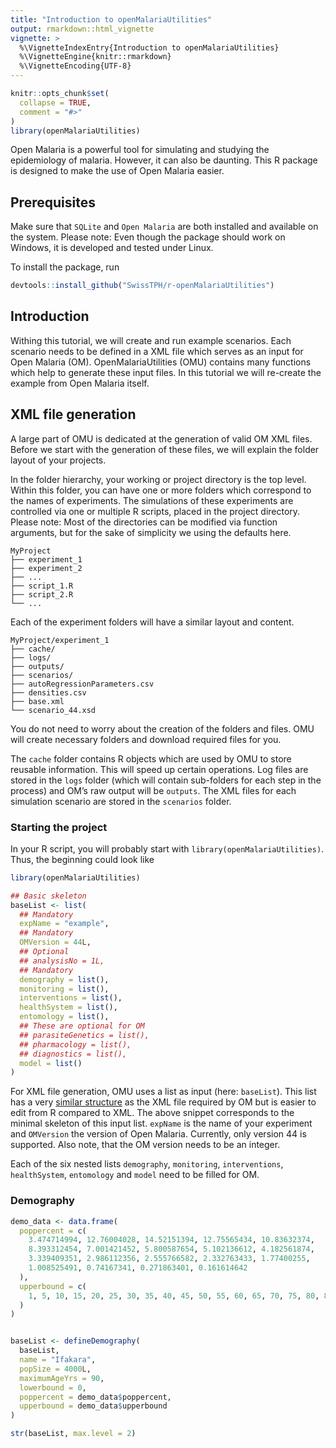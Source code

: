 ```yaml
---
title: "Introduction to openMalariaUtilities"
output: rmarkdown::html_vignette
vignette: >
  %\VignetteIndexEntry{Introduction to openMalariaUtilities}
  %\VignetteEngine{knitr::rmarkdown}
  %\VignetteEncoding{UTF-8}
---
```


```r
knitr::opts_chunk$set(
  collapse = TRUE,
  comment = "#>"
)
library(openMalariaUtilities)
```

Open Malaria is a powerful tool for simulating and studying the epidemiology of
malaria. However, it can also be daunting. This R package is designed to make
the use of Open Malaria easier.

## Prerequisites

Make sure that `SQLite` and `Open Malaria` are both installed and available on
the system. Please note: Even though the package should work on Windows, it is
developed and tested under Linux.

To install the package, run

```r
devtools::install_github("SwissTPH/r-openMalariaUtilities")
```

## Introduction

Withing this tutorial, we will create and run example scenarios. Each scenario
needs to be defined in a XML file which serves as an input for Open Malaria
(OM). OpenMalariaUtilities (OMU) contains many functions which help to generate
these input files. In this tutorial we will re-create the example from Open
Malaria itself.

## XML file generation

A large part of OMU is dedicated at the generation of valid OM XML files. Before
we start with the generation of these files, we will explain the folder layout
of your projects.

In the folder hierarchy, your working or project directory is the top level.
Within this folder, you can have one or more folders which correspond to the
names of experiments. The simulations of these experiments are controlled via
one or multiple R scripts, placed in the project directory. Please note: Most of
the directories can be modified via function arguments, but for the sake of
simplicity we using the defaults here.

```
MyProject
├── experiment_1
├── experiment_2
├── ...
├── script_1.R
├── script_2.R
└── ...
```

Each of the experiment folders will have a similar layout and content.

```
MyProject/experiment_1
├── cache/
├── logs/
├── outputs/
├── scenarios/
├── autoRegressionParameters.csv
├── densities.csv
├── base.xml
└── scenario_44.xsd
```

You do not need to worry about the creation of the folders and files. OMU will
create necessary folders and download required files for you.

The `cache` folder contains R objects which are used by OMU to store reusable
information. This will speed up certain operations. Log files are stored in the
`logs` folder (which will contain sub-folders for each step in the process) and
OM's raw output will be `outputs`. The XML files for each simulation scenario
are stored in the `scenarios` folder.

### Starting the project

In your R script, you will probably start with `library(openMalariaUtilities)`.
Thus, the beginning could look like

```r
library(openMalariaUtilities)

## Basic skeleton
baseList <- list(
  ## Mandatory
  expName = "example",
  ## Mandatory
  OMVersion = 44L,
  ## Optional
  ## analysisNo = 1L,
  ## Mandatory
  demography = list(),
  monitoring = list(),
  interventions = list(),
  healthSystem = list(),
  entomology = list(),
  ## These are optional for OM
  ## parasiteGenetics = list(),
  ## pharmacology = list(),
  ## diagnostics = list(),
  model = list()
)
```

For XML file generation, OMU uses a list as input (here: `baseList`). This list
has a very [similar structure](https://swisstph.github.io/openmalaria/schema-latest.html)
as the XML file required by OM but is easier to edit from R compared
to XML. The above snippet corresponds to the minimal skeleton of this input
list. `expName` is the name of your experiment and `OMVersion` the version of
Open Malaria. Currently, only version 44 is supported. Also note, that the OM
version needs to be an integer.

Each of the six nested lists `demography`, `monitoring`, `interventions`,
`healthSystem`, `entomology` and `model` need to be filled for OM.

### Demography

```r
demo_data <- data.frame(
  poppercent = c(
    3.474714994, 12.76004028, 14.52151394, 12.75565434, 10.83632374,
    8.393312454, 7.001421452, 5.800587654, 5.102136612, 4.182561874,
    3.339409351, 2.986112356, 2.555766582, 2.332763433, 1.77400255,
    1.008525491, 0.74167341, 0.271863401, 0.161614642
  ),
  upperbound = c(
    1, 5, 10, 15, 20, 25, 30, 35, 40, 45, 50, 55, 60, 65, 70, 75, 80, 85, 90
  )
)


baseList <- defineDemography(
  baseList,
  name = "Ifakara",
  popSize = 4000L,
  maximumAgeYrs = 90,
  lowerbound = 0,
  poppercent = demo_data$poppercent,
  upperbound = demo_data$upperbound
)

str(baseList, max.level = 2)
```
